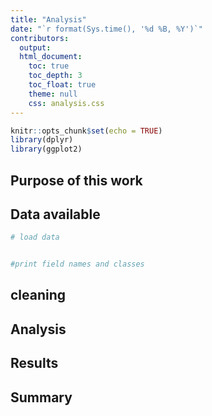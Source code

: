 ```yaml
---
title: "Analysis"
date: "`r format(Sys.time(), '%d %B, %Y')`"
contributors:
  output:
  html_document:
    toc: true
    toc_depth: 3
    toc_float: true
    theme: null
    css: analysis.css
---
```


```r
knitr::opts_chunk$set(echo = TRUE)
library(dplyr)
library(ggplot2)

```

## Purpose of this work

## Data available
```r
# load data


#print field names and classes


```

## cleaning

## Analysis

## Results

## Summary


